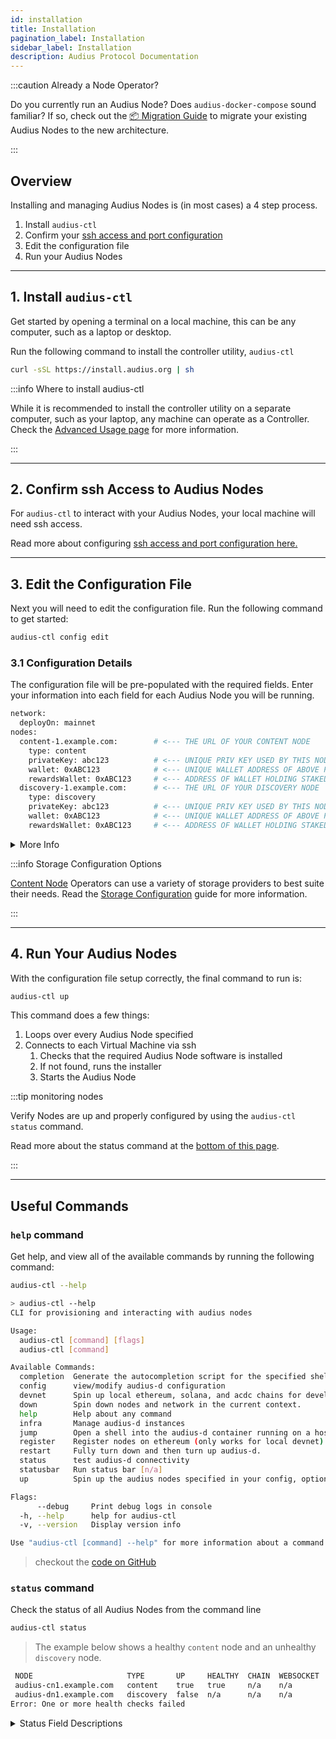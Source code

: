 ```yaml
---
id: installation
title: Installation
pagination_label: Installation
sidebar_label: Installation
description: Audius Protocol Documentation
---
```



:::caution Already a Node Operator?

Do you currently run an Audius Node? Does `audius-docker-compose` sound familiar? If so, check out
the [📦 Migration Guide](/node-operator/migration-guide) to migrate your existing Audius Nodes to
the new architecture.

:::

## Overview

Installing and managing Audius Nodes is (in most cases) a 4 step process.

1. Install `audius-ctl`
2. Confirm your
   [ssh access and port configuration](/node-operator/setup/hardware-requirements#system-configuration)
3. Edit the configuration file
4. Run your Audius Nodes

---

## 1. Install `audius-ctl`

Get started by opening a terminal on a local machine, this can be any computer, such as a laptop or
desktop.

Run the following command to install the controller utility, `audius-ctl`

```bash
curl -sSL https://install.audius.org | sh
```

:::info Where to install audius-ctl

While it is recommended to install the controller utility on a separate computer, such as your
laptop, any machine can operate as a Controller. Check the
[Advanced Usage page](/node-operator/setup/advanced#audius-control-utility) for more information.

:::

---

## 2. Confirm ssh Access to Audius Nodes

For `audius-ctl` to interact with your Audius Nodes, your local machine will need ssh access.

Read more about configuring
[ssh access and port configuration here.](/node-operator/setup/hardware-requirements#system-configuration)

---

## 3. Edit the Configuration File

Next you will need to edit the configuration file. Run the following command to get started:

```bash
audius-ctl config edit
```

### 3.1 Configuration Details

The configuration file will be pre-populated with the required fields. Enter your information into
each field for each Audius Node you will be running.

```bash showLineNumbers title="audius-ctl configuration file"
network:
  deployOn: mainnet
nodes:
  content-1.example.com:        # <--- THE URL OF YOUR CONTENT NODE
    type: content
    privateKey: abc123          # <--- UNIQUE PRIV KEY USED BY THIS NODE TO SIGN RESPONSES
    wallet: 0xABC123            # <--- UNIQUE WALLET ADDRESS OF ABOVE PRIV KEY
    rewardsWallet: 0xABC123     # <--- ADDRESS OF WALLET HOLDING STAKED TOKENS
  discovery-1.example.com:      # <--- THE URL OF YOUR DISCOVERY NODE
    type: discovery
    privateKey: abc123          # <--- UNIQUE PRIV KEY USED BY THIS NODE TO SIGN RESPONSES
    wallet: 0xABC123            # <--- UNIQUE WALLET ADDRESS OF ABOVE PRIV KEY
    rewardsWallet: 0xABC123     # <--- ADDRESS OF WALLET HOLDING STAKED TOKENS
```

<details>
<summary>More Info</summary>
<div>

| field           | description                                                                                                        |
| --------------- | ------------------------------------------------------------------------------------------------------------------ |
| `type`          | either `content` or `discovery`                                                                                    |
| `privateKey`    | private key associated with the `wallet`                                                                           |
| `wallet`        | Address of wallet that contains no tokens but that is registered on chain, used to sign JSON responses from server |
| `rewardsWallet` | Wallet that registered (or will register) the Audius Node on chain                                                 |

</div>
</details>

:::info Storage Configuration Options

[Content Node](/learn/architecture/content-node) Operators can use a variety of storage providers to
best suite their needs. Read the
[Storage Configuration](/node-operator/setup/advanced#storage-configuration) guide for more
information.

:::

---

## 4. Run Your Audius Nodes

With the configuration file setup correctly, the final command to run is:

```bash
audius-ctl up
```

This command does a few things:

1. Loops over every Audius Node specified
2. Connects to each Virtual Machine via ssh
   1. Checks that the required Audius Node software is installed
   2. If not found, runs the installer
   3. Starts the Audius Node

:::tip monitoring nodes

Verify Nodes are up and properly configured by using the `audius-ctl status` command.

Read more about the status command at the [bottom of this page](#status-command).

:::

---

## Useful Commands

### `help` command

Get help, and view all of the available commands by running the following command:

```bash
audius-ctl --help
```

```bash
> audius-ctl --help
CLI for provisioning and interacting with audius nodes

Usage:
  audius-ctl [command] [flags]
  audius-ctl [command]

Available Commands:
  completion  Generate the autocompletion script for the specified shell
  config      view/modify audius-d configuration
  devnet      Spin up local ethereum, solana, and acdc chains for development
  down        Spin down nodes and network in the current context.
  help        Help about any command
  infra       Manage audius-d instances
  jump        Open a shell into the audius-d container running on a host.
  register    Register nodes on ethereum (only works for local devnet)
  restart     Fully turn down and then turn up audius-d.
  status      test audius-d connectivity
  statusbar   Run status bar [n/a]
  up          Spin up the audius nodes specified in your config, optionally specifying which hosts.

Flags:
      --debug     Print debug logs in console
  -h, --help      help for audius-ctl
  -v, --version   Display version info

Use "audius-ctl [command] --help" for more information about a command.
```

> checkout the [code on GitHub](https://github.com/AudiusProject/audius-d)

### `status` command

Check the status of all Audius Nodes from the command line

```bash
audius-ctl status
```

> The example below shows a healthy `content` node and an unhealthy `discovery` node.

```bash
 NODE                     TYPE       UP     HEALTHY  CHAIN  WEBSOCKET  CLIENT IP  DB    DISK          UPTIME      COMMENT
 audius-cn1.example.com   content    true   true     n/a    n/a        matched    6 GB  1553/1938 GB  120h45m46s  <nil>
 audius-dn1.example.com   discovery  false  n/a      n/a    n/a        n/a        n/a   n/a           n/a         Unreachable after 2 retries
Error: One or more health checks failed
```

<details>
<summary>Status Field Descriptions</summary>
<div>

| Field       | Description                                                                      | Example Values                |
| :---------- | :------------------------------------------------------------------------------- | :---------------------------- |
| `NODE`      | name of the node                                                                 |
| `TYPE`      | node type                                                                        | `content` or `discovery`      |
| `UP`        | is the node up                                                                   | `true` or `false`             |
| `HEALTHY`   | is the node healthy                                                              | `true` or `false`             |
| `CHAIN`     | is chain in sync _and_ is port `30300` accessible on Discovery Nodes             | `healthy`, `unhealthy`        |
| `WEBSOCKET` | are [required ports](/node-operator/setup/hardware-requirements#open-ports) open |
| `CLIENT IP` | compare IP to what node sees                                                     | `matched`, `unmatched/error`  |
| `DB`        | size of the database                                                             | `90 GB`                       |
| `DISK`      | storage disk usage and capacity                                                  | `1553/1938 GB`                |
| `UPTIME`    | node uptime                                                                      | `120h45m46s`                  |
| `COMMENT`   | additional information                                                           | `<nil>` indicates all is well |

</div>
</details>
